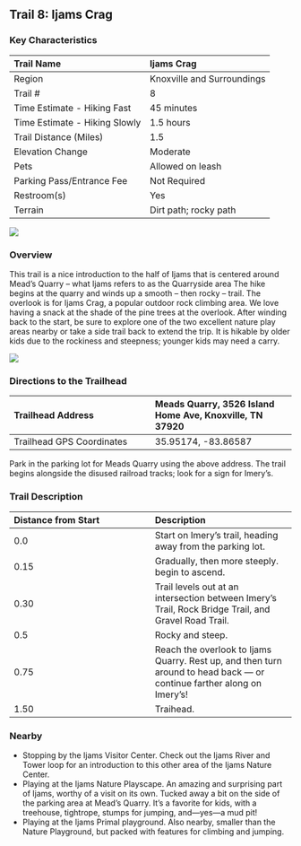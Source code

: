 ## Trail 8: Ijams Crag


### Key Characteristics

| Trail Name                    | Ijams Crag                 |
|:------------------------------|:---------------------------|
| Region                        | Knoxville and Surroundings |
| Trail \#                      | 8                          |
| Time Estimate - Hiking Fast   | 45 minutes                 |
| Time Estimate - Hiking Slowly | 1.5 hours                  |
| Trail Distance (Miles)        | 1.5                        |
| Elevation Change              | Moderate                   |
| Pets                          | Allowed on leash           |
| Parking Pass/Entrance Fee     | Not Required               |
| Restroom(s)                   | Yes                        |
| Terrain                       | Dirt path; rocky path      |

![](maps/trail-08-map.jpeg)

### Overview

This trail is a nice introduction to the half of Ijams that is centered around Mead's Quarry -- what Ijams refers to as the Quarryside area The hike begins at the quarry and winds up a smooth -- then rocky -- trail.
The overlook is for Ijams Crag, a popular outdoor rock climbing area.
We love having a snack at the shade of the pine trees at the overlook.
After winding back to the start, be sure to explore one of the two excellent nature play areas nearby or take a side trail back to extend the trip.
It is hikable by older kids due to the rockiness and steepness; younger kids may need a carry.

![](img/trail-08-figure-01.jpg)

### Directions to the Trailhead

| Trailhead Address         | Meads Quarry, 3526 Island Home Ave, Knoxville, TN 37920 |
|:-----------------------------------|:-----------------------------------|
| Trailhead GPS Coordinates | 35.95174, -83.86587                                     |

Park in the parking lot for Meads Quarry using the above address.
The trail begins alongside the disused railroad tracks; look for a sign for Imery's.

### Trail Description

| Distance from Start | Description                                                                                                              |
|:-----------------------------------|:-----------------------------------|
| 0.0                 | Start on Imery's trail, heading away from the parking lot.                                                               |
| 0.15                | Gradually, then more steeply. begin to ascend.                                                                           |
| 0.30                | Trail levels out at an intersection between Imery's Trail, Rock Bridge Trail, and Gravel Road Trail.                     |
| 0.5                 | Rocky and steep.                                                                                                         |
| 0.75                | Reach the overlook to Ijams Quarry. Rest up, and then turn around to head back --- or continue farther along on Imery's! |
| 1.50                | Traihead.                                                                                                                |

### Nearby

-   Stopping by the Ijams Visitor Center. Check out the Ijams River and Tower loop for an introduction to this other area of the Ijams Nature Center.
-   Playing at the Ijams Nature Playscape. An amazing and surprising part of Ijams, worthy of a visit on its own. Tucked away a bit on the side of the parking area at Mead's Quarry. It's a favorite for kids, with a treehouse, tightrope, stumps for jumping, and---yes---a mud pit!
-   Playing at the Ijams Primal playground. Also nearby, smaller than the Nature Playground, but packed with features for climbing and jumping.

